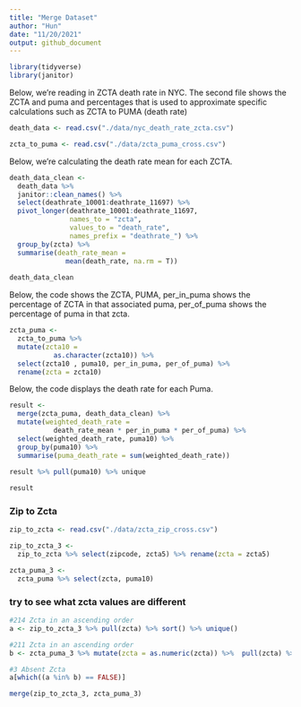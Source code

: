 ```yaml
---
title: "Merge Dataset"
author: "Hun"
date: "11/20/2021"
output: github_document
---
```

```r
library(tidyverse)
library(janitor)

```


Below, we're reading in ZCTA death rate in NYC. The second file shows the ZCTA and puma and percentages that is used to approximate specific calculations such as ZCTA to PUMA (death rate)
```r
death_data <- read.csv("./data/nyc_death_rate_zcta.csv")

zcta_to_puma <- read.csv("./data/zcta_puma_cross.csv")
```




Below, we're calculating the death rate mean for each ZCTA. 
```r
death_data_clean <-
  death_data %>% 
  janitor::clean_names() %>%
  select(deathrate_10001:deathrate_11697) %>%
  pivot_longer(deathrate_10001:deathrate_11697, 
               names_to = "zcta", 
               values_to = "death_rate", 
               names_prefix = "deathrate_") %>%
  group_by(zcta) %>%
  summarise(death_rate_mean = 
              mean(death_rate, na.rm = T))
  
death_data_clean
```


Below, the code shows the ZCTA, PUMA, per_in_puma shows the percentage of ZCTA in that associated puma, per_of_puma shows the percentage of puma in that zcta. 
```r
zcta_puma <-
  zcta_to_puma %>% 
  mutate(zcta10 = 
           as.character(zcta10)) %>%
  select(zcta10 , puma10, per_in_puma, per_of_puma) %>%
  rename(zcta = zcta10) 
```


Below, the code displays the death rate for each Puma. 
```r
result <-
  merge(zcta_puma, death_data_clean) %>%
  mutate(weighted_death_rate =  
           death_rate_mean * per_in_puma * per_of_puma) %>%
  select(weighted_death_rate, puma10) %>%
  group_by(puma10) %>%
  summarise(puma_death_rate = sum(weighted_death_rate)) 
  
result %>% pull(puma10) %>% unique

result
```


### Zip to Zcta
```r
zip_to_zcta <- read.csv("./data/zcta_zip_cross.csv")

zip_to_zcta_3 <-
  zip_to_zcta %>% select(zipcode, zcta5) %>% rename(zcta = zcta5) 

zcta_puma_3 <- 
  zcta_puma %>% select(zcta, puma10)
```

### try to see what zcta values are different
```r
#214 Zcta in an ascending order
a <- zip_to_zcta_3 %>% pull(zcta) %>% sort() %>% unique()

#211 Zcta in an ascending order
b <- zcta_puma_3 %>% mutate(zcta = as.numeric(zcta)) %>%  pull(zcta) %>% sort() %>% unique()

#3 Absent Zcta
a[which((a %in% b) == FALSE)]
```


```r
merge(zip_to_zcta_3, zcta_puma_3)
```

